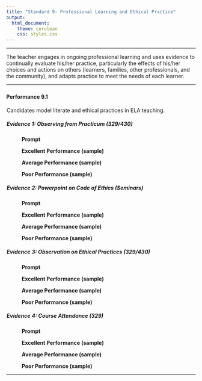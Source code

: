 ---
title: "Standard 9: Professional Learning and Ethical Practice"
output: 
  html_document: 
    theme: cerulean
    css: styles.css
---

<script type="text/javascript">
 function showhide(id) {
    var e = document.getElementById(id);
    e.style.display = (e.style.display == 'block') ? 'none' : 'block';
 }
</script>

----
 
The teacher engages in ongoing professional learning and uses evidence to continually evaluate his/her practice, particularly the effects of his/her choices and actions on others (learners, families, other professionals, and the community), and adapts practice to meet the needs of each learner.  

----

### {.tabset .tabset-pills .tabset-fade}


#### Performance 9.1

<div style="padding-left:1px;">

Candidates model literate and ethical practices in ELA teaching. 

##### Evidence 1: Observing from Practicum (329/430)

<div style="padding-left:40px;">

**Prompt**

**Excellent Performance (sample)**

**Average Performance (sample)**

**Poor Performance (sample)**
</div>

##### Evidence 2: Powerpoint on Code of Ethics (Seminars)
<div style="padding-left:40px;">
**Prompt**

**Excellent Performance (sample)**

**Average Performance (sample)**

**Poor Performance (sample)**
</div>


##### Evidence 3: Observation on Ethical Practices (329/430)
<div style="padding-left:40px;">
**Prompt**

**Excellent Performance (sample)**

**Average Performance (sample)**

**Poor Performance (sample)**
</div>


##### Evidence 4: Course Attendance (329)
<div style="padding-left:40px;">
**Prompt**

**Excellent Performance (sample)**

**Average Performance (sample)**

**Poor Performance (sample)**
</div>

</div>

----

<footer></footer>